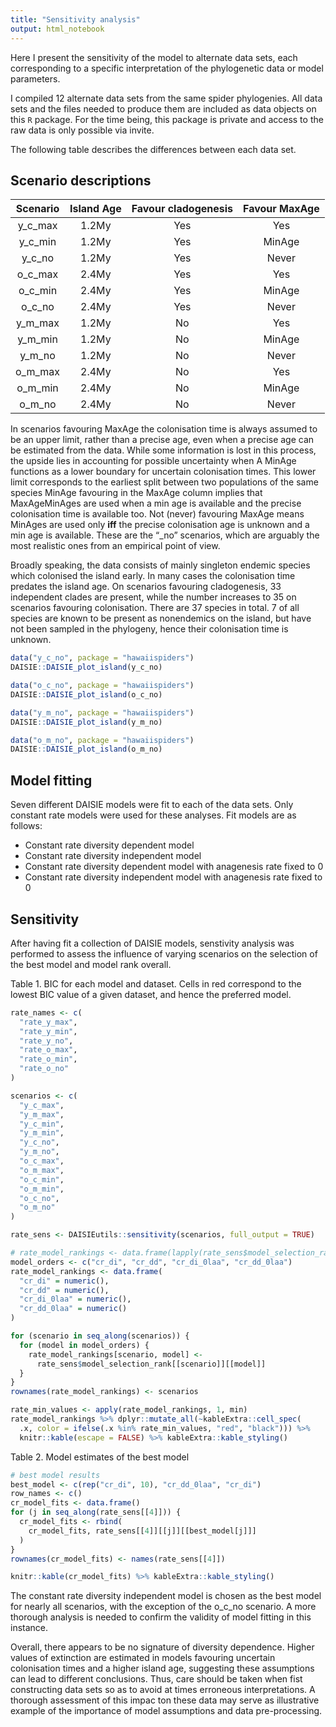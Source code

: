 ```yaml
---
title: "Sensitivity analysis"
output: html_notebook
---
```


Here I present the sensitivity of the model to alternate data sets, each corresponding to a specific interpretation of the phylogenetic data or model parameters.

I compiled 12 alternate data sets from the same spider phylogenies. All data sets and the files needed to produce them are included as data objects on this `R` package. For the time being, this package is private and access to the raw data is only possible via invite. 


The following table describes the differences between each data set.

## Scenario descriptions
|Scenario|Island Age|Favour cladogenesis|Favour MaxAge|
|:------:|:--------:|:-----------------:|:-----------:|
| y_c_max|   1.2My  |        Yes        |     Yes     |
| y_c_min|   1.2My  |        Yes        |     MinAge  |
| y_c_no |   1.2My  |        Yes        |     Never   |
| o_c_max|   2.4My  |        Yes        |     Yes     |
| o_c_min|   2.4My  |        Yes        |     MinAge  |
| o_c_no |   2.4My  |        Yes        |     Never   |
| y_m_max|   1.2My  |        No         |     Yes     |
| y_m_min|   1.2My  |        No         |     MinAge  |
| y_m_no |   1.2My  |        No         |     Never   |
| o_m_max|   2.4My  |        No         |     Yes     |
| o_m_min|   2.4My  |        No         |     MinAge  |
| o_m_no |   2.4My  |        No         |     Never   |

In scenarios favouring MaxAge the colonisation time is always assumed to be an upper limit, rather than a precise age, even when a precise age can be estimated from the data. While some information is lost in this process, the upside lies in accounting for possible uncertainty when 
A MinAge functions as a lower boundary for uncertain colonisation times. This lower limit corresponds to the earliest split between two populations of the same species 
MinAge favouring in the MaxAge column implies that MaxAgeMinAges are used when a min age is available and the precise colonisation time is available too.
Not (never) favouring MaxAge means MinAges are used only **iff** the precise colonisation age is unknown and a min age is available. These are the "\_no" scenarios, which are arguably the most realistic ones from an empirical point of view.

Broadly speaking, the data consists of mainly singleton endemic species which colonised the island early. In many cases the colonisation time predates the island age. On scenarios favouring cladogenesis, 33 independent clades are present, while the number increases to 35 on scenarios favouring colonisation. There are 37 species in total. 7 of all species are known to be present as nonendemics on the island, but have not been sampled in the phylogeny, hence their colonisation time is unknown.

```r
data("y_c_no", package = "hawaiispiders")
DAISIE::DAISIE_plot_island(y_c_no)

data("o_c_no", package = "hawaiispiders")
DAISIE::DAISIE_plot_island(o_c_no)

data("y_m_no", package = "hawaiispiders")
DAISIE::DAISIE_plot_island(y_m_no)

data("o_m_no", package = "hawaiispiders")
DAISIE::DAISIE_plot_island(o_m_no)
```



## Model fitting

Seven different DAISIE models were fit to each of the data sets. Only constant rate models were used for these analyses.
Fit models are as follows:

* Constant rate diversity dependent model
* Constant rate diversity independent model
* Constant rate diversity dependent model with anagenesis rate fixed to 0
* Constant rate diversity independent model with anagenesis rate fixed to 0

## Sensitivity

After having fit a collection of DAISIE models, senstivity analysis was performed to assess the influence of varying scenarios on the selection of the best model and model rank overall.



Table 1. BIC for each model and dataset. Cells in red correspond to the lowest BIC value of a given dataset, and hence the preferred model. 
```r
rate_names <- c(
  "rate_y_max",
  "rate_y_min",
  "rate_y_no",
  "rate_o_max",
  "rate_o_min",
  "rate_o_no"
)

scenarios <- c(
  "y_c_max",
  "y_m_max",
  "y_c_min",
  "y_m_min",
  "y_c_no",
  "y_m_no",
  "o_c_max",
  "o_m_max",
  "o_c_min",
  "o_m_min",
  "o_c_no",
  "o_m_no"
)

rate_sens <- DAISIEutils::sensitivity(scenarios, full_output = TRUE)

# rate_model_rankings <- data.frame(lapply(rate_sens$model_selection_rank, "[", 1))
model_orders <- c("cr_di", "cr_dd", "cr_di_0laa", "cr_dd_0laa")
rate_model_rankings <- data.frame(
  "cr_di" = numeric(),
  "cr_dd" = numeric(),
  "cr_di_0laa" = numeric(),
  "cr_dd_0laa" = numeric()
)

for (scenario in seq_along(scenarios)) {
  for (model in model_orders) {
    rate_model_rankings[scenario, model] <- 
      rate_sens$model_selection_rank[[scenario]][[model]]
  }
}
rownames(rate_model_rankings) <- scenarios

rate_min_values <- apply(rate_model_rankings, 1, min)
rate_model_rankings %>% dplyr::mutate_all(~kableExtra::cell_spec(
  .x, color = ifelse(.x %in% rate_min_values, "red", "black"))) %>% 
  knitr::kable(escape = FALSE) %>% kableExtra::kable_styling()
```

Table 2. Model estimates of the best model
```r
# best model results
best_model <- c(rep("cr_di", 10), "cr_dd_0laa", "cr_di")
row_names <- c()
cr_model_fits <- data.frame()
for (j in seq_along(rate_sens[[4]])) {
  cr_model_fits <- rbind(
    cr_model_fits, rate_sens[[4]][[j]][[best_model[j]]]
  )
}
rownames(cr_model_fits) <- names(rate_sens[[4]])

knitr::kable(cr_model_fits) %>% kableExtra::kable_styling()
```

The constant rate diversity independent model is chosen as the best model for nearly all scenarios, with the exception of the o_c_no scenario. A more thorough analysis is needed to confirm the validity of model fitting in this instance. 

Overall, there appears to be no signature of diversity dependence. Higher values of extinction are estimated in models favouring uncertain colonisation times and a higher island age, suggesting these assumptions can lead to different conclusions. Thus, care should be taken when fist constructing data sets so as to avoid at times erroneous interpretations. A thorough assessment of this impac ton these data may serve as illustrative example of the importance of model assumptions and data pre-processing.

